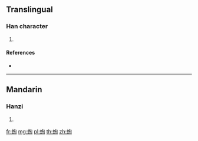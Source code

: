 {{character info/new}}
==Translingual==

===Han character===
{{Han char|rn=142|rad=虫|as=08|sn=14|four=57120|canj=LIPOU}}

# {{defn|Han|sort=虫08}}

====References====
* {{Han ref|kx=1087.010|dkj=33167|dj=1553.270|hdz=42865.040|uh=872A|ud=34602|bh=E3E6|bd=58342}}

----

==Mandarin==

===Hanzi===
{{cmn-hanzi|pin=[[guō]] ([[guo1]]), [[tāo]] ([[tao1]])|wg=kuo<sup>1</sup>, t'ao<sup>1</sup>}}

# {{defn|lang=cmn|sort=虫08}}

[[fr:蜪]]
[[mg:蜪]]
[[pl:蜪]]
[[th:蜪]]
[[zh:蜪]]
